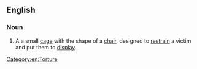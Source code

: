 ==English==
{{rfp|en}}

===Noun===
{{wikipedia}}
{{en-noun|-}}

# A a small [[cage]] with the shape of a [[chair]], designed to [[restrain]] a victim and put them to [[display]].

[[Category:en:Torture]]